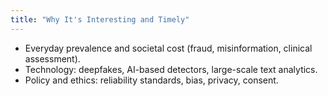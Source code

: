 ```yaml
---
title: "Why It's Interesting and Timely"
---
```


- Everyday prevalence and societal cost (fraud, misinformation, clinical assessment).
- Technology: deepfakes, AI-based detectors, large-scale text analytics.
- Policy and ethics: reliability standards, bias, privacy, consent.
